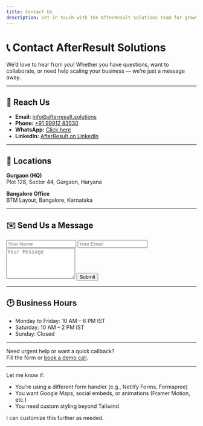 ```yaml
---
title: Contact Us
description: Get in touch with the AfterResult Solutions team for growth and digital strategy.
---
```



# 📞 Contact AfterResult Solutions

We’d love to hear from you! Whether you have questions, want to collaborate, or need help scaling your business — we’re just a message away.

---

## 📧 Reach Us

- **Email:** [info@afterresult.solutions](mailto:info@afterresult.solutions)
- **Phone:** [+91 99912 83530](tel:+919991283530)
- **WhatsApp:** [Click here](https://wa.me/message/JVXJASR6S4Q5I1)
- **LinkedIn:** [AfterResult on LinkedIn](https://www.linkedin.com/company/afterresult)

---

## 📍 Locations

**Gurgaon (HQ)**  
Plot 128, Sector 44, Gurgaon, Haryana

**Bangalore Office**  
BTM Layout, Bangalore, Karnataka

---

## ✉️ Send Us a Message

<form
  action="https://formsubmit.co/info@afterresult.solutions"
  method="POST"
  className="grid grid-cols-1 gap-4 max-w-xl"
>
  <input
    type="text"
    name="name"
    placeholder="Your Name"
    required
    className="border p-2 rounded-lg"
  />
  <input
    type="email"
    name="email"
    placeholder="Your Email"
    required
    className="border p-2 rounded-lg"
  />
  <textarea
    name="message"
    placeholder="Your Message"
    rows="5"
    required
    className="border p-2 rounded-lg"
  ></textarea>
  <button
    type="submit"
    className="bg-black text-white px-4 py-2 rounded-lg hover:bg-gray-800 transition"
  >
    Submit
  </button>
</form>

---

## 🕑 Business Hours

- Monday to Friday: 10 AM – 6 PM IST  
- Saturday: 10 AM – 2 PM IST  
- Sunday: Closed

---

Need urgent help or want a quick callback?  
Fill the form or [book a demo call](https://www.afterresult.com/demo-call).

---

Let me know if:
- You're using a different form handler (e.g., Netlify Forms, Formspree)
- You want Google Maps, social embeds, or animations (Framer Motion, etc.)
- You need custom styling beyond Tailwind

I can customize this further as needed.
